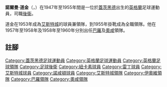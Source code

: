 {{noteTA
|G1=football
|T=zh-hans:诺尔曼·道金;zh-hk:諾曼·杜根;zh-tw:諾爾曼·道金;
|1=zh-hans:诺尔曼·道金;zh-hk:諾曼·杜根;zh-tw:諾爾曼·道金;
|2=zh-hans:主教练;zh-hk:領隊
|3=zh-hans:道金;zh-hk:杜根
|4=zh-hans:纽卡斯尔;zh-hk:紐卡素
|5=zh-hans:北安普顿;zh-hk:諾頓咸
|6=zh-hans:埃克塞特城;zh-hk:艾斯特城
|7=zh-hans:约维尔;zh-hk:伊奧維
|8=zh-hans:奥尔德姆;zh-hk:奧咸
}}

{{Infobox football biography
| name = 諾爾曼·道金
| image = 
| fullname = 
| height = 
| birth_date  = {{birth date and age|df=y|1921|11|1}}
| cityofbirth = [[蓋茨黑德|蓋茨黑德]]
| countryofbirth = [[英格蘭|英格蘭]]
| position = [[後衞_(足球)|後衞]]
| years1 = 1947–1950 
| years2 = 1950–1951 
| years3 = 1951–1953 
| years4 =1953–1955
| clubs1 = [[紐卡斯爾聯足球俱樂部|紐卡素]] 
| clubs2 = [[雷丁足球俱樂部|雷丁]] 
| clubs3 = [[北安普頓足球俱樂部|諾頓咸]] 
| clubs4 = [[埃克塞特城足球俱樂部|艾斯特城]]
| caps1 = 84 | goals1 = 1 
| caps2 = 13 | goals2 = 1 
| caps3 = 19 | goals3 = 1 
| caps4 = 33 | goals4 = 1 
| totalcaps = 149<ref>{{en}}{{cite web| url=http://www.neilbrown.newcastlefans.com/player1/normandodgin.htm| title=Norman Dodgin| accessdate=2012-07-10| archive-date=2012-09-28| archive-url=https://web.archive.org/web/20120928161329/http://www.neilbrown.newcastlefans.com/player1/normandodgin.htm| dead-url=yes}}</ref>
| totalgoals = 4
| managerclubs1 = [[埃克塞特城足球俱樂部|艾斯特城]] 
| managerclubs2 = [[約維爾足球俱樂部|伊奧維]] 
| managerclubs3 = [[巴羅足球俱樂部|巴羅]] 
| managerclubs4 = [[奧爾德姆足球俱樂部|奧咸]]
| manageryears1 = 1953–1957 
| manageryears2 = 1957 
| manageryears3 = 1957–1958 
| manageryears4 = 1958–1960
}}

'''諾爾曼·道金'''（{{lang-en|Norman Dodgin}}，{{bd|1921年|11月1日|2000年|8月|catidx=Dodgin, Norman}}）在1947年至1955年間是一位於[[蓋茨黑德|蓋茨黑德]]出生的[[英格蘭|英格蘭]]足球運動員，司職[[後衞_(足球)|後衞]]。

道金在1953年成為[[埃克塞特城足球俱樂部|艾斯特城]]的球員兼領隊，到1955年掛靴成為全職領隊。他在1957年至1958年及1958年至1960年分別出任[[巴羅足球俱樂部|巴羅]]及[[奧爾德姆足球俱樂部|奧咸]]領隊。

== 註腳 ==
{{reflist}}

{{艾斯特城領隊}}
{{伊奧維領隊}}
{{巴羅領隊}}
{{奧咸領隊}}

{{DEFAULTSORT:Dodgin, Norman}}
[[Category:蓋茨黑德足球運動員|Category:蓋茨黑德足球運動員]]
[[Category:英格蘭足球運動員|Category:英格蘭足球運動員]]
[[Category:英格蘭足球領隊|Category:英格蘭足球領隊]]
[[Category:足球後衛|Category:足球後衛]]
[[Category:紐卡素球員|Category:紐卡素球員]]
[[Category:雷丁球員|Category:雷丁球員]]
[[Category:艾斯特城球員|Category:艾斯特城球員]]
[[Category:諾咸頓球員|Category:諾咸頓球員]]
[[Category:艾斯特城領隊|Category:艾斯特城領隊]]
[[Category:伊奧維領隊|Category:伊奧維領隊]]
[[Category:巴羅領隊|Category:巴羅領隊]]
[[Category:奧咸領隊|Category:奧咸領隊]]